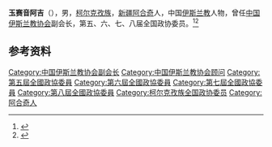 '''玉赛音阿吉'''（{{bd|1916年||？|}}），男，[[柯尔克孜族|柯尔克孜族]]，[[新疆|新疆]][[阿合奇|阿合奇]]人，中国[[伊斯兰教|伊斯兰教]]人物，曾任[[中国伊斯兰教协会|中国伊斯兰教协会]]副会长，第五、六、七、八届全国政协委员。<ref>{{Cite book|title=历届全国政协委员人名辞典|author=|publisher=中国国际广播出版社|year=1996|isbn=9787507813746|location=北京|pages=286}}</ref><ref>{{Cite book|title=中华人民共和国职官志|author=何虎生, 李耀东, 向常福主编|publisher=中国社会出版社|year=2003|isbn=9787800883934|location=北京|pages=}}</ref>

== 参考资料 ==
{{reflist}}

{{中国人物小作品}}
{{Navboxes 
| title  = 玉赛音阿吉在[[中国伊斯兰教协会|中国伊斯兰教协会]]的职务
| list1  =
{{中国伊斯兰教协会第四届委员会}}
{{中国伊斯兰教协会第五届委员会}}
{{中国伊斯兰教协会第六届委员会}}
{{中国伊斯兰教协会第七届委员会}}
}}

{{Authority control}}
{{DEFAULTSORT:Y}}
[[Category:中国伊斯兰教协会副会长|Category:中国伊斯兰教协会副会长]]
[[Category:中国伊斯兰教协会顾问|Category:中国伊斯兰教协会顾问]]
[[Category:第五屆全國政協委員|Category:第五屆全國政協委員]]
[[Category:第六屆全國政協委員|Category:第六屆全國政協委員]]
[[Category:第七屆全國政協委員|Category:第七屆全國政協委員]]
[[Category:第八屆全國政協委員|Category:第八屆全國政協委員]]
[[Category:柯尔克孜族全国政协委员|Category:柯尔克孜族全国政协委员]]
[[Category:阿合奇人|Category:阿合奇人]]